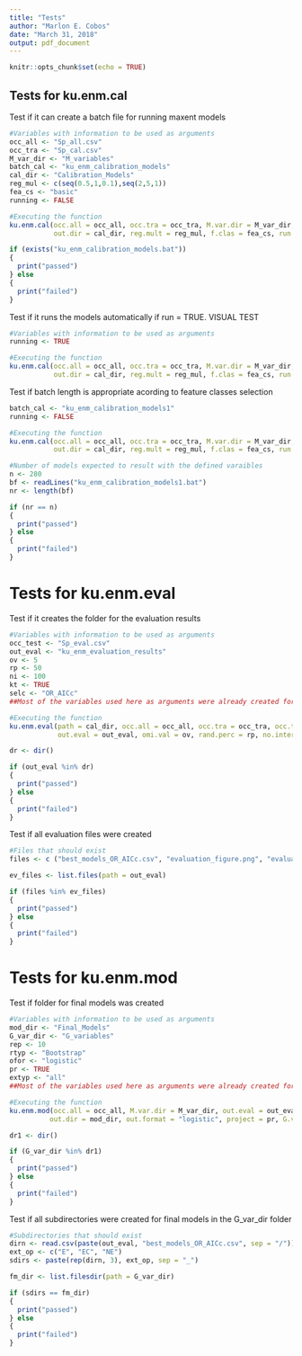 ```yaml
---
title: "Tests"
author: "Marlon E. Cobos"
date: "March 31, 2018"
output: pdf_document
---
```


```r
knitr::opts_chunk$set(echo = TRUE)
```

## Tests for ku.enm.cal

Test if it can create a batch file for running maxent models

```r
#Variables with information to be used as arguments
occ_all <- "Sp_all.csv"
occ_tra <- "Sp_cal.csv"
M_var_dir <- "M_variables"
batch_cal <- "ku_enm_calibration_models"
cal_dir <- "Calibration_Models"
reg_mul <- c(seq(0.5,1,0.1),seq(2,5,1))
fea_cs <- "basic"
running <- FALSE

#Executing the function
ku.enm.cal(occ.all = occ_all, occ.tra = occ_tra, M.var.dir = M_var_dir, batch = batch_cal,
           out.dir = cal_dir, reg.mult = reg_mul, f.clas = fea_cs, run = running)

if (exists("ku_enm_calibration_models.bat"))
{
  print("passed")
} else
{
  print("failed")
}
```

Test if it runs the models automatically if run = TRUE. VISUAL TEST

```r
#Variables with information to be used as arguments
running <- TRUE

#Executing the function
ku.enm.cal(occ.all = occ_all, occ.tra = occ_tra, M.var.dir = M_var_dir, batch = batch_cal,
           out.dir = cal_dir, reg.mult = reg_mul, f.clas = fea_cs, run = running)
```

Test if batch length is appropriate acording to feature classes selection

```r
batch_cal <- "ku_enm_calibration_models1"
running <- FALSE

#Executing the function
ku.enm.cal(occ.all = occ_all, occ.tra = occ_tra, M.var.dir = M_var_dir, batch = batch_cal,
           out.dir = cal_dir, reg.mult = reg_mul, f.clas = fea_cs, run = running)

#Number of models expected to result with the defined varaibles
n <- 280
bf <- readLines("ku_enm_calibration_models1.bat") 
nr <- length(bf)

if (nr == n)
{
  print("passed")
} else
{
  print("failed")
}
```


# Tests for ku.enm.eval

Test if it creates the folder for the evaluation results

```r
#Variables with information to be used as arguments
occ_test <- "Sp_eval.csv"
out_eval <- "ku_enm_evaluation_results"
ov <- 5
rp <- 50
ni <- 100
kt <- TRUE
selc <- "OR_AICc"
##Most of the variables used here as arguments were already created for the previous function

#Executing the function
ku.enm.eval(path = cal_dir, occ.all = occ_all, occ.tra = occ_tra, occ.test = occ_test, batch = batch_cal,
            out.eval = out_eval, omi.val = ov, rand.perc = rp, no.inter = ni, kept = kt, selection = selc)

dr <- dir()

if (out_eval %in% dr)
{
  print("passed")
} else
{
  print("failed")
}
```

Test if all evaluation files were created

```r
#Files that should exist
files <- c ("best_models_OR_AICc.csv", "evaluation_figure.png", "evaluation_results.csv", "evaluation_results.html", "evaluation_stats.csv")

ev_files <- list.files(path = out_eval)

if (files %in% ev_files)
{
  print("passed")
} else
{
  print("failed")
}
```


# Tests for ku.enm.mod

Test if folder for final models was created 

```r
#Variables with information to be used as arguments
mod_dir <- "Final_Models"
G_var_dir <- "G_variables"
rep <- 10
rtyp <- "Bootstrap"
ofor <- "logistic"
pr <- TRUE
extyp <- "all"
##Most of the variables used here as arguments were already created for the previous function

#Executing the function
ku.enm.mod(occ.all = occ_all, M.var.dir = M_var_dir, out.eval = out_eval, rep.n = rep, rep.type = rtyp, 
          out.dir = mod_dir, out.format = "logistic", project = pr, G.var.dir = G_var_dir, ext.type = extyp)

dr1 <- dir()

if (G_var_dir %in% dr1)
{
  print("passed")
} else
{
  print("failed")
}
```

Test if all subdirectories were created for final models in the G_var_dir folder

```r
#Subdirectories that should exist
dirn <- read.csv(paste(out_eval, "best_models_OR_AICc.csv", sep = "/"))[,1]
ext_op <- c("E", "EC", "NE")
sdirs <- paste(rep(dirn, 3), ext_op, sep = "_")

fm_dir <- list.filesdir(path = G_var_dir)

if (sdirs == fm_dir)
{
  print("passed")
} else
{
  print("failed")
}
```

